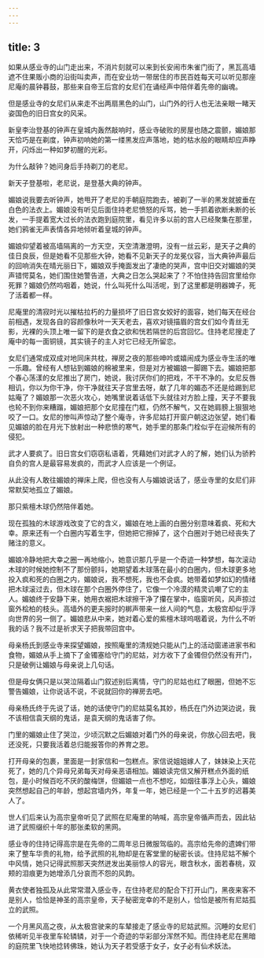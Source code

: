 ```yaml
---
---
---
```

title: 3
---




如果从感业寺的山门走出来，不消片刻就可以来到长安闹市朱雀门街了，黑瓦高墙遮不住果贩小商的沿街叫卖声，而在安业坊一带居住的市民百姓每天可以听见那座尼庵的晨钟暮鼓，那些来自帝王后宫的女尼们在诵经声中陪伴着先帝的幽魂。

但是感业寺的女尼们从来走不出两扇黑色的山门，山门外的行人也无法亲眼一睹天姿国色的旧日宫女的风采。

新皇李治登基的钟声在皇城内轰然敲响时，感业寺破败的房屋也随之震颤，媚娘那天恰巧是在剃度，钟声初响她的第一缕黑发应声落地，她的枯水般的眼睛却应声睁开，闪烁出一种如梦初醒的光彩。

为什么敲钟？她问身后手持剃刀的老尼。

新天子登基啦，老尼说，是登基大典的钟声。

媚娘说我要去听钟声，她甩开了老尼的手朝庭院跑去，被剃了一半的黑发就披垂在白色的法衣上。媚娘没有听见后面住持老尼愤怒的斥骂，她一手抓着欲断未断的长发，一手提着宽大过长的法衣跑到庭院里，看见许多以前的宫人已经聚集在那里，她们鸦雀无声表情各异地倾听着皇城的钟声。

媚娘仰望着被高墙隔离的一方天空，天空清澈澄明，没有一丝云彩，是天子之典的佳日良辰，但是她看不见那些大钟，她看不见新天子的龙冕仪容，当大典钟声最后的回响消失在晴光丽日下，媚娘双手掩面发出了凄绝的哭声，宫中旧交对媚娘的哭声错愕莫名，她们围住她警告道，大典之日怎么哭起来了？不怕住持告回宫里给你死罪？媚娘仍然呜咽着，她说，什么叫死什么叫活呢，到了这里都是明器婢子，死了活着都一样。

尼庵里的清寂时光以摧枯拉朽的力量损坏了旧日宫女姣好的面容，她们每天在经台前相遇，发现各自的容颜像秋叶一天天老去，喜欢对镜描眉的宫女们如今青丝无影，光裸的头顶上唯一留下的是衣食之欲和恍若隔世的后宫回忆。住持老尼搜走了庵中的每一面铜镜，其实镜子的主人对它已经无所留恋。

女尼们通常成双成对地同床共枕，禅房之夜的那些呻吟或嬉闹成为感业寺生活的唯一乐趣。曾经有人想钻到媚娘的棉被里来，但是对方被媚娘一脚踢下去。媚娘把那个春心荡漾的女尼推出了房门，她说，我讨厌你们的把戏，不干不净的。女尼反唇相讥，你以为你干净，你干净就往天子宫里去呀，献了几年的媚态不还是给踢到尼姑庵了？媚娘那一次恶火攻心，她嘴里说着话低下头就往对方脸上撞，天子不要我也轮不到你来糟蹋，媚娘把那个女尼撞在门框，仍然不解气，又在她肩膀上狠狠地咬了一口。女尼的惨叫声惊动了整个庵寺，许多尼姑打开窗户朝这边张望，她们看见媚娘的脸在月光下放射出一种悲愤的寒气，她手里的那条门栓似乎在迎候所有的侵犯。

武才人要疯了。旧日宫女们窃窃私语着，凭藉她们对武才人的了解，她们认为骄矜自负的宫人是最容易发疯的，而武才人应该是一个例证。

从此没有人敢往媚娘的禅床上爬，但也没有人与媚娘说话了，感业寺里的女尼们非常默契地孤立了媚娘。

那只紫檀木球仍然陪伴着她。

现在孤独的木球游戏改变了它的含义，媚娘在地上画的白圈分别意味着疯、死和大幸。原来还有一个白圈内写着生字，但她把它擦掉了，这个白圈对于她已经丧失了赌注的意义。

媚娘冷静地把大幸之圈一再地缩小，她意识那几乎是一个奇迹一种梦想，每次滚动木球的时候她控制不了那份颤抖，她期望着木球落在最小的白圈内，但木球更多地投入疯和死的白圈之内，媚娘说，我不想死，我也不会疯。她带着如梦如幻的情绪把木球滚过去，但木球在那个白圈外停住了，它像一个冷漠的精灵讥嘲了它的主人。媚娘终于安静下来，她用衣裾把木球擦干净了攥在掌中，临窗听风，风声掠过窗外桧柏的枝头。高墙外的更夫报时的梆声带来一丝人间的气息，太极宫却似乎浮向世界的另一侧了。媚娘悲从中来，她对着心爱的紫檀木球呜咽着说，为什么不听我的话？我不过是祈求天子把我带回宫中。

母亲杨氏到感业寺来探望媚娘，按照庵里的清规她只能从门上的活动窗递进家书和食物，媚娘从手上摘下了金镯塞给守门的尼姑，对方收下了金镯但仍然没有开门，只是破例让媚娘与母亲说上几句话。

但是母女俩只是以哭泣隔着山门叙述别后离情，守门的尼姑也红了眼圈，但她不忘警告媚娘，让你说话不说，不说就回你的禅房去吧。

母亲杨氏终于先说了话，她的话使守门的尼姑莫名其妙，杨氏在门外边哭边说，我不该相信袁天纲的鬼话，是袁天纲的鬼话害了你。

门里的媚娘止住了哭泣，少顷沉默之后媚娘对着门外的母亲说，你放心回去吧，我还没死，只要我活着总归能报答你的养育之恩。

打开母亲的包裹，里面是一封家信和一包糕点。家信说姐姐嫁人了，妹妹染上天花死了，她的几个异母兄弟每天对母亲恶语相加。媚娘读完信又解开糕点外面的纸包，是小时候百吃不厌的酸梅饼，但媚娘一点也不想吃，如烟往事浮上心头，媚娘突然想起自己的年龄，想起宫墙内外，年复一年，她已经是一个二十五岁的迟暮美人了。

世人们后来认为高宗皇帝听见了武照在尼庵里的呐喊，高宗皇帝循声而去，因此钻进了武照缀织十年的那张柔软的黑网。

感业寺的住持记得高宗是在先帝的二周年忌日微服驾临的。高宗给先帝的遗婢们带来了整车华贵的礼物，给予武照的礼物却是在客堂里的秘密长谈。住持尼姑不解个中风情，她只记得武照那天突然迸发出美丽惊人的容光，眼含秋水，面若春桃，双颊的泪痕更为她增添几分哀而不怨的风韵。

黄衣使者独孤及从此常常潜入感业寺，在住持老尼的配合下打开山门，黑夜来客不是别人，恰恰是神圣的高宗皇帝，天子秘密宠幸的不是别人，恰恰是被所有尼姑孤立的武照。

一个月黑风高之夜，从太极宫驶来的车辇接走了感业寺的尼姑武照。沉睡的女尼们依稀听见半夜里车轮辚辚，对于一个奇迹的华彩部分浑然不知。而住持老尼在黑暗的庭院里飞快地捻转佛珠，她认为天子若受感于女子，女子必有仙术妖法。